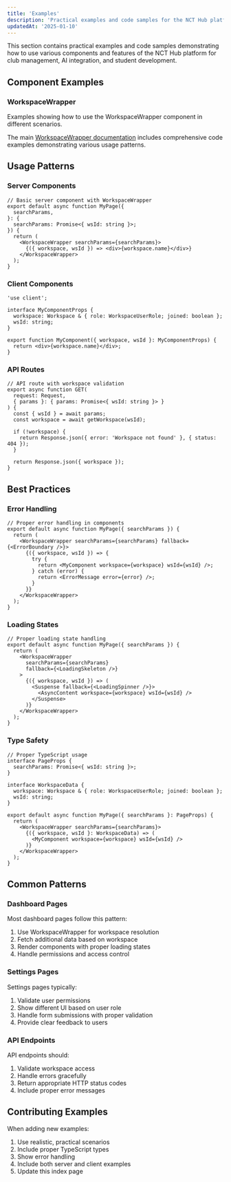 ```yaml
---
title: 'Examples'
description: 'Practical examples and code samples for the NCT Hub platform'
updatedAt: '2025-01-10'
---
```


This section contains practical examples and code samples demonstrating how to use various components and features of the NCT Hub platform for club management, AI integration, and student development.

## Component Examples

### WorkspaceWrapper

Examples showing how to use the WorkspaceWrapper component in different scenarios.

The main [WorkspaceWrapper documentation](/platform/components/workspace-wrapper) includes comprehensive code examples demonstrating various usage patterns.

## Usage Patterns

### Server Components

```tsx
// Basic server component with WorkspaceWrapper
export default async function MyPage({
  searchParams,
}: {
  searchParams: Promise<{ wsId: string }>;
}) {
  return (
    <WorkspaceWrapper searchParams={searchParams}>
      {({ workspace, wsId }) => <div>{workspace.name}</div>}
    </WorkspaceWrapper>
  );
}
```

### Client Components

```tsx
'use client';

interface MyComponentProps {
  workspace: Workspace & { role: WorkspaceUserRole; joined: boolean };
  wsId: string;
}

export function MyComponent({ workspace, wsId }: MyComponentProps) {
  return <div>{workspace.name}</div>;
}
```

### API Routes

```tsx
// API route with workspace validation
export async function GET(
  request: Request,
  { params }: { params: Promise<{ wsId: string }> }
) {
  const { wsId } = await params;
  const workspace = await getWorkspace(wsId);

  if (!workspace) {
    return Response.json({ error: 'Workspace not found' }, { status: 404 });
  }

  return Response.json({ workspace });
}
```

## Best Practices

### Error Handling

```tsx
// Proper error handling in components
export default async function MyPage({ searchParams }) {
  return (
    <WorkspaceWrapper searchParams={searchParams} fallback={<ErrorBoundary />}>
      {({ workspace, wsId }) => {
        try {
          return <MyComponent workspace={workspace} wsId={wsId} />;
        } catch (error) {
          return <ErrorMessage error={error} />;
        }
      }}
    </WorkspaceWrapper>
  );
}
```

### Loading States

```tsx
// Proper loading state handling
export default async function MyPage({ searchParams }) {
  return (
    <WorkspaceWrapper
      searchParams={searchParams}
      fallback={<LoadingSkeleton />}
    >
      {({ workspace, wsId }) => (
        <Suspense fallback={<LoadingSpinner />}>
          <AsyncContent workspace={workspace} wsId={wsId} />
        </Suspense>
      )}
    </WorkspaceWrapper>
  );
}
```

### Type Safety

```tsx
// Proper TypeScript usage
interface PageProps {
  searchParams: Promise<{ wsId: string }>;
}

interface WorkspaceData {
  workspace: Workspace & { role: WorkspaceUserRole; joined: boolean };
  wsId: string;
}

export default async function MyPage({ searchParams }: PageProps) {
  return (
    <WorkspaceWrapper searchParams={searchParams}>
      {({ workspace, wsId }: WorkspaceData) => (
        <MyComponent workspace={workspace} wsId={wsId} />
      )}
    </WorkspaceWrapper>
  );
}
```

## Common Patterns

### Dashboard Pages

Most dashboard pages follow this pattern:

1. Use WorkspaceWrapper for workspace resolution
2. Fetch additional data based on workspace
3. Render components with proper loading states
4. Handle permissions and access control

### Settings Pages

Settings pages typically:

1. Validate user permissions
2. Show different UI based on user role
3. Handle form submissions with proper validation
4. Provide clear feedback to users

### API Endpoints

API endpoints should:

1. Validate workspace access
2. Handle errors gracefully
3. Return appropriate HTTP status codes
4. Include proper error messages

## Contributing Examples

When adding new examples:

1. Use realistic, practical scenarios
2. Include proper TypeScript types
3. Show error handling
4. Include both server and client examples
5. Update this index page
